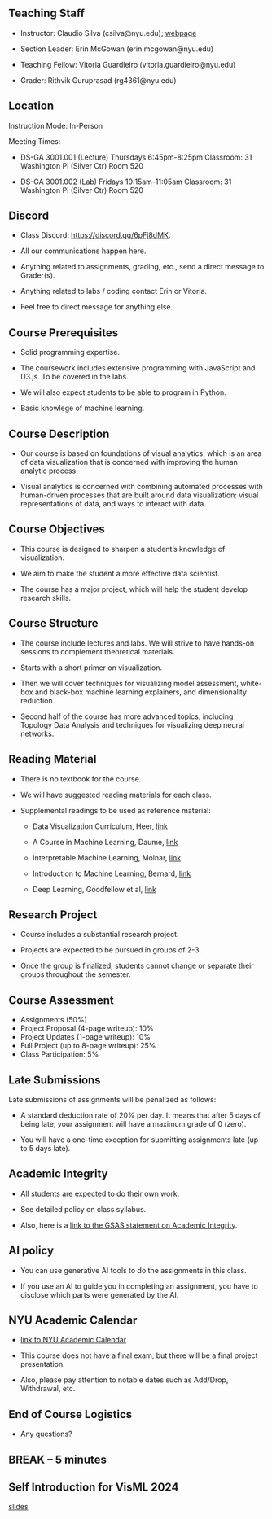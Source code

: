 ## Teaching Staff

- Instructor: Claudio Silva (csilva@nyu.edu); [webpage](https://ctsilva.github.io)

- Section Leader: Erin McGowan (erin.mcgowan@nyu.edu)

- Teaching Fellow: Vitoria Guardieiro (vitoria.guardieiro@nyu.edu)

- Grader: Rithvik Guruprasad (rg4361@nyu.edu)

## Location

Instruction Mode: In-Person

Meeting Times:

- DS-GA 3001.001 (Lecture)
Thursdays 6:45pm-8:25pm 
Classroom: 31 Washington Pl (Silver Ctr) Room 520

- DS-GA 3001.002 (Lab) 
Fridays 10:15am-11:05am
Classroom: 31 Washington Pl (Silver Ctr) Room 520

## Discord

- Class Discord: [https://discord.gg/6pFj8dMK](https://discord.gg/6pFj8dMK).

- All our communications happen here.

- Anything related to assignments, grading, etc., send a direct message to Grader(s).

- Anything related to labs / coding contact Erin or Vitoria.

- Feel free to direct message for anything else.

## Course Prerequisites

- Solid programming expertise.

- The coursework includes extensive programming with JavaScript and D3.js. To be covered in the labs.

- We will also expect students to be able to program in Python.

- Basic knowlege of machine learning.

## Course Description 

- Our course is based on foundations of visual analytics, which is an area of data visualization that is concerned with improving the human analytic process. 

- Visual analytics is concerned with combining automated processes with human-driven processes that are built around data visualization: visual representations of data, and ways to interact with data. 

## Course Objectives 

- This course is designed to sharpen a student's knowledge of visualization. 

- We aim to make the student a more effective data scientist. 

- The course has a major project, which will help the student develop research skills.

## Course Structure 

- The course include lectures and labs. We will strive to have hands-on sessions to complement theoretical materials.

- Starts with a short primer on visualization. 

- Then we will cover techniques for visualizing  model assessment, white-box and black-box machine learning explainers, and dimensionality reduction.

- Second half of the course has more advanced topics, including Topology Data Analysis and techniques for visualizing deep neural networks. 

## Reading Material

* There is no textbook for the course.

* We will have suggested reading materials for each class. 

* Supplemental readings to be used as reference material:

  - Data Visualization Curriculum, Heer, [link](https://observablehq.com/@uwdata/data-visualization-curriculum)

  - A Course in Machine Learning, Daume, [link](http://ciml.info/dl/v0_99/ciml-v0_99-all.pdf)

  - Interpretable Machine Learning, Molnar, [link](https://christophm.github.io/interpretable-ml-book/)

  - Introduction to Machine Learning, Bernard, [link](https://www.wolfram.com/language/introduction-machine-learning/)

  - Deep Learning, Goodfellow et al, [link](http://www.deeplearningbook.org/)

## Research Project

- Course includes a substantial research project. 

- Projects are expected to be pursued in groups of 2-3. 

- Once the group is finalized, students cannot change or separate their groups throughout the semester.

## Course Assessment

* Assignments (50%)
* Project Proposal (4-page writeup): 10%
* Project Updates (1-page writeup): 10%
* Full Project (up to 8-page writeup): 25%
* Class Participation: 5%

## Late Submissions

Late submissions of assignments will be penalized as follows:

- A standard deduction rate of 20% per day. It means that after 5 days of being late, your assignment will have a maximum grade of 0 (zero).

- You will have a one-time exception for submitting assignments late (up to 5 days late).

## Academic Integrity

- All students are expected to do their own work.

- See detailed policy on class syllabus.

- Also, here is a [link to the GSAS statement on Academic Integrity](https://gsas.nyu.edu/about-gsas/policies-and-procedures/gsas-statement-on-academic-integrity.html). 

## AI policy

- You can use generative AI tools to do the assignments in this class. 

- If you use an AI to guide you in completing an assignment, you have to disclose which parts were generated by the AI. 

## NYU Academic Calendar

- [link to NYU Academic Calendar](https://www.nyu.edu/students/student-information-and-resources/registration-records-and-graduation/academic-calendar.html?semester=Spring%202024)

- This course does not have a final exam, but there will be a final project presentation.

- Also, please pay attention to notable dates such as Add/Drop, Withdrawal, etc. 


## End of Course Logistics

* Any questions?


## BREAK -- 5 minutes

## Self Introduction for VisML 2024

[slides](https://docs.google.com/presentation/d/1lmbWUSjxR45gdMqda9ZYeRVOvpnxB73qAFdEcAFfPoU/edit?usp=sharing)

